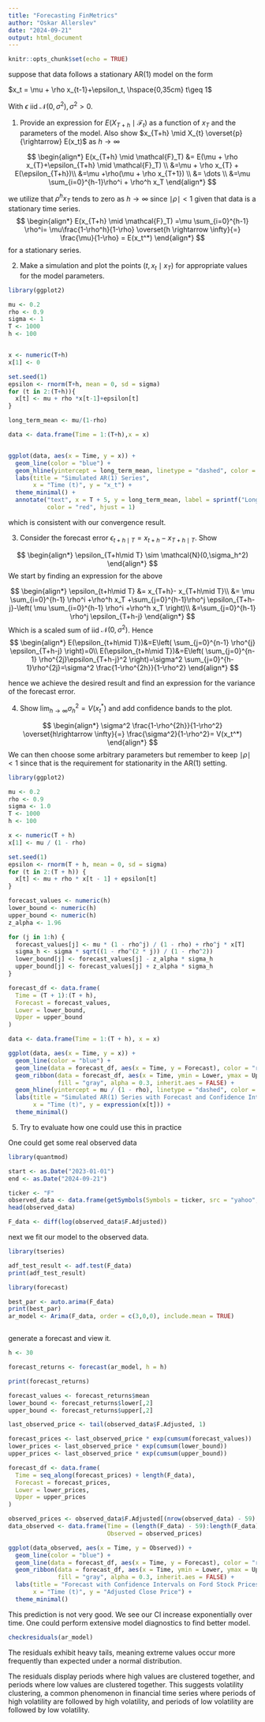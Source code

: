 ---
title: "Forecasting FinMetrics"
author: "Oskar Allerslev"
date: "2024-09-21"
output: html_document
---

```{r setup, include=FALSE}
knitr::opts_chunk$set(echo = TRUE)
```


suppose that data follows a stationary AR(1) model on the form 

$x_t = \mu + \rho x_{t-1}+\epsilon_t, \hspace{0,35cm} t\geq 1$

With $\epsilon$ iid $\mathcal{N}(0,\sigma^2), \sigma^2 > 0$.

1. Provide an expression for $E(X_{T+h} \mid \mathcal{F}_t)$ as a function of $x_T$ and the parameters of the model. Also show $x_{T+h} \mid X_{t} \overset{p}{\rightarrow} E(x_t)$ as $h \rightarrow \infty$

$$
\begin{align*}
E(x_{T+h} \mid \mathcal{F}_T) &= E(\mu + \rho x_{T}+\epsilon_{T+h} \mid \mathcal{F}_T) \\
&=\mu + \rho x_{T} + E(\epsilon_{T+h})\\
&=\mu +\rho(\mu + \rho x_{T+1}) \\
&= \dots \\
&=\mu \sum_{i=0}^{h-1}\rho^i + \rho^h x_T
\end{align*}
$$

we utilize that $\rho^h x_{T}$ tends to zero as $h \rightarrow \infty$ since $\mid \rho \mid < 1$ given that data is a stationary time series.
$$
\begin{align*}
E(x_{T+h} \mid \mathcal{F}_T) =\mu \sum_{i=0}^{h-1} \rho^i= \mu\frac{1-\rho^h}{1-\rho} \overset{h \rightarrow \infty}{=} \frac{\mu}{1-\rho} = E(x_t^*) 
\end{align*}
$$
for a stationary series. 

2. Make a simulation and plot the points $(t, x_t \mid x_{T})$ for appropriate values for the model parameters. 

```{r}

library(ggplot2)

mu <- 0.2
rho <- 0.9
sigma <- 1
T <- 1000
h <- 100


x <- numeric(T+h)
x[1] <- 0

set.seed(1)
epsilon <- rnorm(T+h, mean = 0, sd = sigma)
for (t in 2:(T+h)){
  x[t] <- mu + rho *x[t-1]+epsilon[t]
}

long_term_mean <- mu/(1-rho)

data <- data.frame(Time = 1:(T+h),x = x)


ggplot(data, aes(x = Time, y = x)) +
  geom_line(color = "blue") +
  geom_hline(yintercept = long_term_mean, linetype = "dashed", color = "red") +
  labs(title = "Simulated AR(1) Series",
       x = "Time (t)", y = "x_t") +
  theme_minimal() +
  annotate("text", x = T + 5, y = long_term_mean, label = sprintf("Long-term Mean = %.2f", long_term_mean), 
           color = "red", hjust = 1)

```
which is consistent with our convergence result.



3. Consider the forecast error $\epsilon_{t+h\mid T} = x_{t+h}-x_{T+h\mid T}$. Show 

$$
\begin{align*}
\epsilon_{T+h\mid T} \sim \mathcal{N}(0,\sigma_h^2)
\end{align*}
$$
We start by finding an expression for the above 

$$
\begin{align*}
\epsilon_{t+h\mid T} &= x_{T+h}- x_{T+h\mid T}\\
&= \mu \sum_{i=0}^{h-1} \rho^i +\rho^h x_T +\sum_{j=0}^{h-1}\rho^j \epsilon_{T+h-j}-\left( \mu \sum_{i=0}^{h-1} \rho^i +\rho^h x_T \right)\\
&=\sum_{j=0}^{h-1} \rho^j \epsilon_{T+h-j}
\end{align*}
$$
Which is a scaled sum of iid $\mathcal{N}(0,\sigma^2)$. Hence
$$
\begin{align*}
E(\epsilon_{t+h\mid T})&=E\left( \sum_{j=0}^{n-1} \rho^{j} \epsilon_{T+h-j} \right)=0\\
E(\epsilon_{t+h\mid T})&=E\left( \sum_{j=0}^{n-1} \rho^{2j}\epsilon_{T+h-j}^2 \right)=\sigma^2 \sum_{j=0}^{h-1}\rho^{2j}=\sigma^2 \frac{1-\rho^{2h}}{1-\rho^2}
\end{align*}
$$

hence we achieve the desired result and find an expression for the variance of the forecast error.

4. Show $\lim_{h\rightarrow \infty} \sigma_h^2 = V(x_t^*)$ and add confidence bands to the plot.

$$
\begin{align*}
\sigma^2 \frac{1-\rho^{2h}}{1-\rho^2} \overset{h\rightarrow \infty}{=} \frac{\sigma^2}{1-\rho^2}= V(x_t^*)
\end{align*}
$$
We can then choose some arbitrary parameters but remember to keep $\mid \rho \mid < 1$ since that is the requirement for stationarity in the AR(1) setting.
```{r}
library(ggplot2)

mu <- 0.2
rho <- 0.9
sigma <- 1.0
T <- 1000
h <- 100

x <- numeric(T + h)
x[1] <- mu / (1 - rho)

set.seed(1)
epsilon <- rnorm(T + h, mean = 0, sd = sigma)
for (t in 2:(T + h)) {
  x[t] <- mu + rho * x[t - 1] + epsilon[t]
}

forecast_values <- numeric(h)
lower_bound <- numeric(h)
upper_bound <- numeric(h)
z_alpha <- 1.96

for (j in 1:h) {
  forecast_values[j] <- mu * (1 - rho^j) / (1 - rho) + rho^j * x[T]
  sigma_h <- sigma * sqrt((1 - rho^(2 * j)) / (1 - rho^2))
  lower_bound[j] <- forecast_values[j] - z_alpha * sigma_h
  upper_bound[j] <- forecast_values[j] + z_alpha * sigma_h
}

forecast_df <- data.frame(
  Time = (T + 1):(T + h),
  Forecast = forecast_values,
  Lower = lower_bound,
  Upper = upper_bound
)

data <- data.frame(Time = 1:(T + h), x = x)

ggplot(data, aes(x = Time, y = x)) +
  geom_line(color = "blue") +
  geom_line(data = forecast_df, aes(x = Time, y = Forecast), color = "red", linetype = "dashed") +
  geom_ribbon(data = forecast_df, aes(x = Time, ymin = Lower, ymax = Upper),
              fill = "gray", alpha = 0.3, inherit.aes = FALSE) +
  geom_hline(yintercept = mu / (1 - rho), linetype = "dashed", color = "black") +
  labs(title = "Simulated AR(1) Series with Forecast and Confidence Intervals",
       x = "Time (t)", y = expression(x[t])) +
  theme_minimal()


```

5. Try to evaluate how one could use this in practice

One could get some real observed data
```{r}
library(quantmod)

start <- as.Date("2023-01-01")
end <- as.Date("2024-09-21")

ticker <- "F"
observed_data <- data.frame(getSymbols(Symbols = ticker, src = "yahoo", start = start, end = end, auto.assign = FALSE))
head(observed_data)

F_data <- diff(log(observed_data$F.Adjusted))

```

next we fit our model to the observed data. 
```{r}
library(tseries)

adf_test_result <- adf.test(F_data)
print(adf_test_result)

```


```{r}
library(forecast)

best_par <- auto.arima(F_data)
print(best_par)
ar_model <- Arima(F_data, order = c(3,0,0), include.mean = TRUE)



```

generate a forecast and view it.

```{r}
h <- 30

forecast_returns <- forecast(ar_model, h = h)

print(forecast_returns)
```
```{r}
forecast_values <- forecast_returns$mean
lower_bound <- forecast_returns$lower[,2]  
upper_bound <- forecast_returns$upper[,2]  

last_observed_price <- tail(observed_data$F.Adjusted, 1)

forecast_prices <- last_observed_price * exp(cumsum(forecast_values))
lower_prices <- last_observed_price * exp(cumsum(lower_bound))
upper_prices <- last_observed_price * exp(cumsum(upper_bound))

forecast_df <- data.frame(
  Time = seq_along(forecast_prices) + length(F_data),
  Forecast = forecast_prices,
  Lower = lower_prices,
  Upper = upper_prices
)

observed_prices <- observed_data$F.Adjusted[(nrow(observed_data) - 59):nrow(observed_data)]
data_observed <- data.frame(Time = (length(F_data) - 59):length(F_data), 
                            Observed = observed_prices)

ggplot(data_observed, aes(x = Time, y = Observed)) +
  geom_line(color = "blue") +
  geom_line(data = forecast_df, aes(x = Time, y = Forecast), color = "red", linetype = "dashed") +
  geom_ribbon(data = forecast_df, aes(x = Time, ymin = Lower, ymax = Upper),
              fill = "gray", alpha = 0.3, inherit.aes = FALSE) +
  labs(title = "Forecast with Confidence Intervals on Ford Stock Prices (Last 60 Days)",
       x = "Time (t)", y = "Adjusted Close Price") +
  theme_minimal()

```

This prediction is not very good. We see our CI increase exponentially over time. One could perform extensive model diagnostics to find better model. 

```{r}
checkresiduals(ar_model)

```

The residuals exhibit heavy tails, meaning extreme values occur more frequently than expected under a normal distribution.

The residuals display periods where high values are clustered together, and periods where low values are clustered together. This suggests volatility clustering, a common phenomenon in financial time series where periods of high volatility are followed by high volatility, and periods of low volatility are followed by low volatility.










